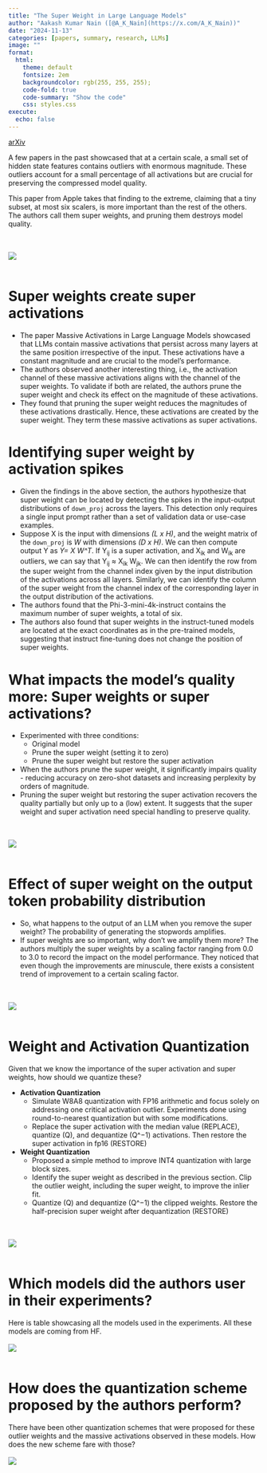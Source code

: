 ```yaml
---
title: "The Super Weight in Large Language Models"
author: "Aakash Kumar Nain ([@A_K_Nain](https://x.com/A_K_Nain))"
date: "2024-11-13"
categories: [papers, summary, research, LLMs]
image: ""
format:
  html:
    theme: default
    fontsize: 2em
    backgroundcolor: rgb(255, 255, 255);
    code-fold: true
    code-summary: "Show the code"
    css: styles.css
execute: 
  echo: false
---
```


[arXiv](https://arxiv.org/abs/2411.07191)<br>

A few papers in the past showcased that at a certain scale, a small set of hidden state features contains
outliers with enormous magnitude. These outliers account for a small percentage of all activations but
are crucial for preserving the compressed model quality. 

This paper from Apple takes that finding to the extreme, claiming that a tiny subset, at most six scalers,
is more important than the rest of the others. The authors call them super weights, and pruning them
destroys model quality.

<br><br>
![](../paper_screenshots/the_super_weight/1.png)
<br><br>

# Super weights create super activations

* The paper Massive Activations in Large Language Models showcased that LLMs contain massive activations
that persist across many layers at the same position irrespective of the input. These activations have a
constant magnitude and are crucial to the model's performance.
* The authors observed another interesting thing, i.e., the activation channel of these massive
activations aligns with the channel of the super weights. To validate if both are related, the authors
prune the super weight and check its effect on the magnitude of these activations.
* They found that pruning the super weight reduces the magnitudes of these activations drastically.
Hence, these activations are created by the super weight. They term these massive activations as super
activations.


# Identifying super weight by activation spikes

* Given the findings in the above section, the authors hypothesize that super weight can be located by
detecting the spikes in the input-output distributions of `down_proj` across the layers. This detection
only requires a single input prompt rather than a set of validation data or use-case examples.
* Suppose X is the input with dimensions *(L x H)*, and the weight matrix of the `down_proj` is *W* with
dimensions *(D x H)*. We can then compute output Y as *Y= X W^T*. If Y~ij~ is a super activation,
and X~ik~ and W~ik~ are outliers, we can say that Y~ij~ ≈ X~ik~ W~jk~. We can then identify the row from
the super weight from the channel index given by the input distribution of the activations across all
layers. Similarly, we can identify the column of the super weight from the channel index of the
corresponding layer in the output distribution of the activations.
* The authors found that the Phi-3-mini-4k-instruct contains the maximum number of super weights, a total
of six.
* The authors also found that super weights in the instruct-tuned models are located at the exact
coordinates as in the pre-trained models, suggesting that instruct fine-tuning does not change the
position of super weights.


# What impacts the model's quality more: Super weights or super activations?

* Experimented with three conditions:
  - Original model
  - Prune the super weight (setting it to zero)
  - Prune the super weight but restore the super activation

* When the authors prune the super weight, it significantly impairs quality - reducing accuracy on
zero-shot datasets and increasing perplexity by orders of magnitude.
* Pruning the super weight but restoring the super activation recovers the quality partially but only
up to a (low) extent. It suggests that the super weight and super activation need special handling to
preserve quality.

<br><br>
![](../paper_screenshots/the_super_weight/2.png)
<br><br>

# Effect of super weight on the output token probability distribution

* So, what happens to the output of an LLM when you remove the super weight? The probability of
generating the stopwords amplifies.
* If super weights are so important, why don't we amplify them more? The authors multiply the super
weights by a scaling factor ranging from 0.0 to 3.0 to record the impact on the model performance.
They noticed that even though the improvements are minuscule, there exists a consistent trend of
improvement to a certain scaling factor.

<br><br>
![](../paper_screenshots/the_super_weight/3.png)
<br><br>

# Weight and Activation Quantization

Given that we know the importance of the super activation and super weights, how should we quantize these?

* **Activation Quantization** 
  - Simulate W8A8 quantization with FP16 arithmetic and focus solely on addressing one critical activation
  outlier. Experiments done using round-to-nearest quantization but with some modifications. 
  - Replace the super activation with the median value (REPLACE), quantize (Q), and dequantize (Q^−1)
  activations. Then restore the super activation in fp16 (RESTORE)

* **Weight Quantization**
  - Proposed a simple method to improve INT4 quantization with large block sizes. 
  - Identify the super weight as described in the previous section. Clip the outlier weight,
  including the super weight, to improve the inlier fit. 
  - Quantize (Q) and dequantize (Q^−1) the clipped weights. Restore the half-precision super weight after
  dequantization (RESTORE)

<br><br>
![](../paper_screenshots/the_super_weight/4.png)
<br><br>

# Which models did the authors user in their experiments?

Here is table showcasing all the models used in the experiments. All these models are coming from HF.
<br><br>
![](../paper_screenshots/the_super_weight/5.png)
<br><br>

# How does the quantization scheme proposed by the authors perform?

There have been other quantization schemes that were proposed for these outlier weights and the
massive activations observed in these models. How does the new scheme fare with those?
<br><br>
![](../paper_screenshots/the_super_weight/6.png)
<br><br>